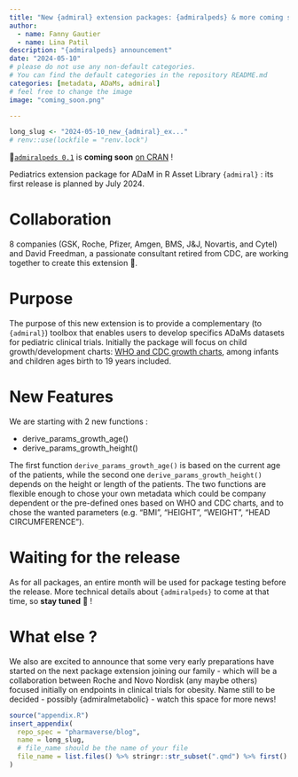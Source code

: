 ```yaml
---
title: "New {admiral} extension packages: {admiralpeds} & more coming soon ! "
author:
  - name: Fanny Gautier
  - name: Lina Patil
description: "{admiralpeds} announcement"
date: "2024-05-10"
# please do not use any non-default categories.
# You can find the default categories in the repository README.md
categories: [metadata, ADaMs, admiral]
# feel free to change the image
image: "coming_soon.png"

---
```


<!--------------- typical setup ----------------->

```r
long_slug <- "2024-05-10_new_{admiral}_ex..."
# renv::use(lockfile = "renv.lock")
```

<!--------------- post begins here ----------------->
📢[`admiralpeds 0.1`](https://pharmaverse.github.io/admiralpeds/index.html) is __coming soon__ [on CRAN](https://cran.r-project.org) !

Pediatrics extension package for ADaM in R Asset Library `{admiral}` : its first release is planned by July 2024.

# Collaboration

8 companies (GSK, Roche, Pfizer, Amgen, BMS, J&J, Novartis, and Cytel) and David Freedman, a passionate consultant retired from CDC, are working together to create this extension 🤝.

# Purpose

The purpose of this new extension is to provide a complementary (to `{admiral}`) toolbox that enables users to develop specifics ADaMs datasets for pediatric clinical trials.
Initially the package will focus on child growth/development charts: [WHO and CDC growth charts](https://www.cdc.gov/growthcharts/who_charts.htm), among infants and children ages birth to 19 years included. 

# New Features

We are starting with 2 new functions : 

* derive_params_growth_age()
* derive_params_growth_height()

The first function `derive_params_growth_age()` is based on the current age of the patients, while the second one `derive_params_growth_height()` depends on the height or length of the patients. The two functions are flexible enough to chose your own metadata which could be company dependent or the pre-defined ones based on WHO and CDC charts, and to chose the wanted parameters (e.g. "BMI", "HEIGHT", "WEIGHT", "HEAD CIRCUMFERENCE").

# Waiting for the release

As for all packages, an entire month will be used for package testing before the release.
More technical details about `{admiralpeds}` to come at that time, so __stay tuned__ 👀 ! 

# What else ?

We also are excited to announce that some very early preparations have started on the next package extension joining our family - which will be a collaboration between Roche and Novo Nordisk (any maybe others) focused initially on endpoints in clinical trials for obesity. Name still to be decided - possibly {admiralmetabolic} - watch this space for more news!


<!--------------- appendices go here ----------------->

```r
source("appendix.R")
insert_appendix(
  repo_spec = "pharmaverse/blog",
  name = long_slug,
  # file_name should be the name of your file
  file_name = list.files() %>% stringr::str_subset(".qmd") %>% first()
)
```
